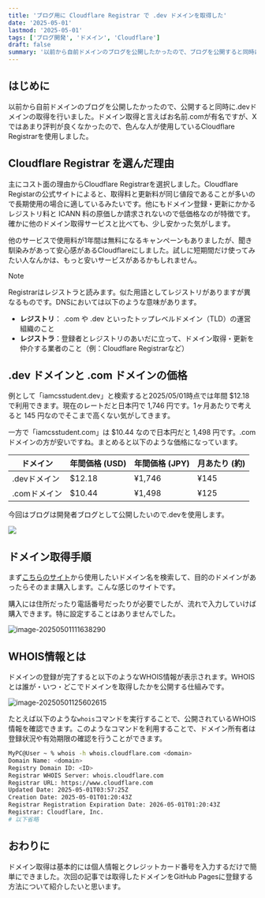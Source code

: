 ```yaml
---
title: 'ブログ用に Cloudflare Registrar で .dev ドメインを取得した'
date: '2025-05-01'
lastmod: '2025-05-01'
tags: ['ブログ開発', 'ドメイン', 'Cloudflare']
draft: false
summary: '以前から自前ドメインのブログを公開したかったので、ブログを公開すると同時にdevドメインの取得を行いました。ドメイン取得と言えばお名前.comが有名ですがXではあまり評判が良くなかったので、色んな人が使用しているCloudflare Registrarを使用しました。'
---
```


## はじめに

以前から自前ドメインのブログを公開したかったので、公開すると同時に.devドメインの取得を行いました。ドメイン取得と言えばお名前.comが有名ですが、Xではあまり評判が良くなかったので、色んな人が使用しているCloudflare Registrarを使用しました。

## Cloudflare Registrar を選んだ理由

主にコスト面の理由からCloudflare Registrarを選択しました。Cloudflare Registarの公式サイトによると、取得料と更新料が同じ値段であることが多いので長期使用の場合に適しているみたいです。他にもドメイン登録・更新にかかるレジストリ料と ICANN 料の原価しか請求されないので低価格なのが特徴です。確かに他のドメイン取得サービスと比べても、少し安かった気がします。

他のサービスで使用料が1年間は無料になるキャンペーンもありましたが、聞き馴染みがあって安心感があるCloudflareにしました。試しに短期間だけ使ってみたい人なんかは、もっと安いサービスがあるかもしれません。

> [!NOTE]
>
> Registrarはレジストラと読みます。似た用語としてレジストリがありますが異なるものです。DNSにおいては以下のような意味があります。
>
> - **レジストリ**： .com や .dev といったトップレベルドメイン（TLD）の運営組織のこと
> - **レジストラ**：登録者とレジストリのあいだに立って、ドメイン取得・更新を仲介する業者のこと（例：Cloudflare Registrarなど）

## .dev ドメインと .com ドメインの価格

例として「iamcsstudent.dev」と検索すると2025/05/01時点では年間 $12.18 で利用できます。現在のレートだと日本円で 1,746 円です。1ヶ月あたりで考えると 145 円なのでそこまで高くない気がしてきます。

一方で「iamcsstudent.com」は $10.44 なので日本円だと 1,498 円です。.com ドメインの方が安いですね。まとめると以下のような価格になっています。

| **ドメイン** | **年間価格 (USD)** | **年間価格 (JPY)** | **月あたり (約)** |
| ------------ | ------------------ | ------------------ | ----------------- |
| .devドメイン | $12.18             | ¥1,746             | ¥145              |
| .comドメイン | $10.44             | ¥1,498             | ¥125              |

今回はブログは開発者ブログとして公開したいので.devを使用します。

![](/static/images/image-20250501121951662-20250503163755-873b989c.png)

## ドメイン取得手順

まず[こちらのサイト](https://domains.cloudflare.com/?_gl=1*1hbojhz*_gcl_au*OTI3MDI3NTcxLjE3NDYwMjk2NDk.*_ga*MjgyNzU5MjQwLjE3NDYwMjk2NDk.*_ga_SQCRB0TXZW*MTc0NjA2MjA2MC4yLjEuMTc0NjA2NTUwNC41Ny4wLjA.)から使用したいドメイン名を検索して、目的のドメインがあったらそのまま購入します。こんな感じのサイトです。

購入には住所だったり電話番号だったりが必要でしたが、流れで入力していけば購入できます。特に設定することはありませんでした。

![image-20250501111638290](/static/images/image-20250501111638290-20250503163755-9377917c.png)

## WHOIS情報とは

ドメインの登録が完了すると以下のようなWHOIS情報が表示されます。WHOISとは誰が・いつ・どこでドメインを取得したかを公開する仕組みです。

![image-20250501125602615](/static/images/image-20250501125602615-20250503163755-5e0756fb.png)

たとえば以下のような`whois`コマンドを実行することで、公開されているWHOIS情報を確認できます。このようなコマンドを利用することで、ドメイン所有者は登録状況や有効期限の確認を行うことができます。

```bash
MyPC@User ~ % whois -h whois.cloudflare.com <domain>
Domain Name: <domain>
Registry Domain ID: <ID>
Registrar WHOIS Server: whois.cloudflare.com
Registrar URL: https://www.cloudflare.com
Updated Date: 2025-05-01T03:57:25Z
Creation Date: 2025-05-01T01:20:43Z
Registrar Registration Expiration Date: 2026-05-01T01:20:43Z
Registrar: Cloudflare, Inc.
# 以下省略
```

## おわりに

ドメイン取得は基本的には個人情報とクレジットカード番号を入力するだけで簡単にできました。次回の記事では取得したドメインをGitHub Pagesに登録する方法について紹介したいと思います。
